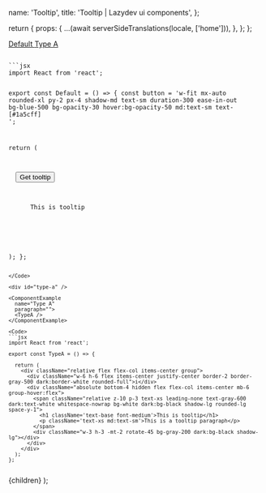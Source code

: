 


  name: 'Tooltip',
  title: 'Tooltip | Lazydev ui components',
};

  return {
    props: {
      ...(await serverSideTranslations(locale, ['home'])),
    },
  };
};

<SidebarLink>
  <a href="#default" className="text-right">
    Default
  </a>
  <a href="#type-a" className="text-right">
    Type A
  </a>
</SidebarLink>

<PrevAndNext
  leftPath="/docs/components/avatar"
  rightPath="/docs/components/dialog"
/>

<div id="default" />

<ComponentExample name="Default" paragraph="">
  <Default />
</ComponentExample>

<Code>
```jsx
import React from 'react';

export const Default = () => {
  const button =
    'w-fit mx-auto rounded-xl py-2 px-4 shadow-md text-sm duration-300 ease-in-out bg-blue-500 bg-opacity-30 hover:bg-opacity-50 md:text-sm text-[#1a5cff] ';

return (

<div className="relative flex flex-col items-center group">
  <button className={button}>Get tooltip</button>
  <div className="absolute bottom-4 hidden flex flex-col items-center mb-6 group-hover:flex">
    <span className="relative z-10 p-2 text-xs leading-none text-white whitespace-no-wrap bg-gray-600 shadow-lg rounded-md">
      This is tooltip
    </span>
    <div className="w-3 h-3 -mt-2 rotate-45 bg-gray-600"></div>
  </div>
</div>
); };

````
</Code>

<div id="type-a" />

<ComponentExample
  name="Type A"
  paragraph="">
  <TypeA />
</ComponentExample>

<Code>
```jsx
import React from 'react';

export const TypeA = () => {

  return (
    <div className="relative flex flex-col items-center group">
      <div className="w-6 h-6 flex items-center justify-center border-2 border-gray-500 dark:border-white rounded-full">i</div>
      <div className="absolute bottom-4 hidden flex flex-col items-center mb-6 group-hover:flex">
        <span className="relative z-10 p-3 text-xs leading-none text-gray-600 dark:text-white whitespace-nowrap bg-white dark:bg-black shadow-lg rounded-lg space-y-1">
          <h1 className='text-base font-medium'>This is tooltip</h1>
          <p className='text-xs md:text-sm'>This is a tooltip paragraph</p>
        </span>
        <div className="w-3 h-3 -mt-2 rotate-45 bg-gray-200 dark:bg-black shadow-lg"></div>
      </div>
    </div>
  );
};

````

</Code>

  <NestedLayout name={meta.name} title={meta.title}>
    {children}
  </NestedLayout>
);
